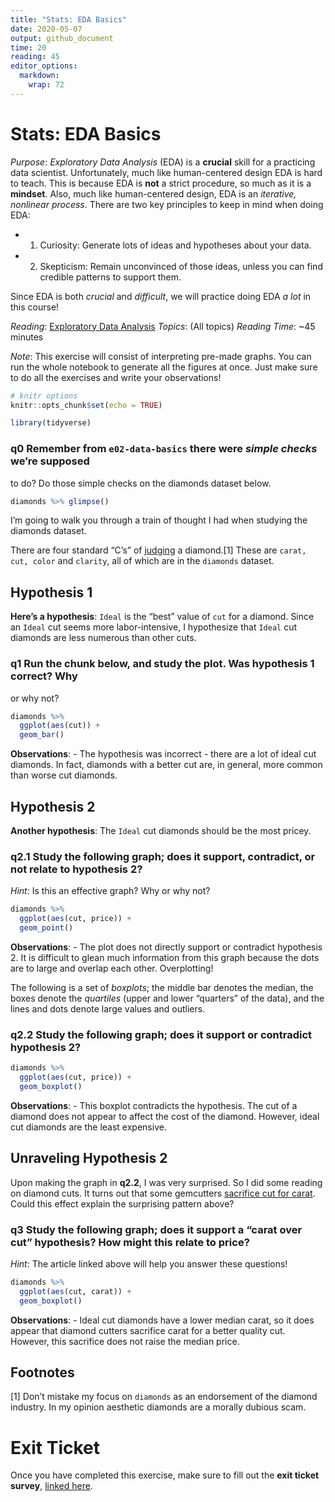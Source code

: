 ```yaml
---
title: "Stats: EDA Basics"
date: 2020-05-07
output: github_document
time: 20
reading: 45
editor_options: 
  markdown: 
    wrap: 72
---
```


# Stats: EDA Basics

*Purpose*: *Exploratory Data Analysis* (EDA) is a **crucial** skill for
a practicing data scientist. Unfortunately, much like human-centered
design EDA is hard to teach. This is because EDA is **not** a strict
procedure, so much as it is a **mindset**. Also, much like
human-centered design, EDA is an *iterative, nonlinear process*. There
are two key principles to keep in mind when doing EDA:

-   

    1.  Curiosity: Generate lots of ideas and hypotheses about your
        data.

-   

    2.  Skepticism: Remain unconvinced of those ideas, unless you can
        find credible patterns to support them.

Since EDA is both *crucial* and *difficult*, we will practice doing EDA
*a lot* in this course!

*Reading*: [Exploratory Data
Analysis](https://rstudio.cloud/learn/primers/3.1) *Topics*: (All
topics) *Reading Time*: \~45 minutes

*Note*: This exercise will consist of interpreting pre-made graphs. You
can run the whole notebook to generate all the figures at once. Just
make sure to do all the exercises and write your observations!

```r
# knitr options
knitr::opts_chunk$set(echo = TRUE)
```

```r
library(tidyverse)

```

### **q0** Remember from `e02-data-basics` there were *simple checks* we're supposed

to do? Do those simple checks on the diamonds dataset below.

```r
diamonds %>% glimpse()
```

I'm going to walk you through a train of thought I had when studying the
diamonds dataset.

There are four standard "C's" of
[judging](https://en.wikipedia.org/wiki/Diamond_(gemstone)) a
diamond.[1] These are `carat, cut, color` and `clarity`, all of which
are in the `diamonds` dataset.

## Hypothesis 1

**Here's a hypothesis**: `Ideal` is the "best" value of `cut` for a
diamond. Since an `Ideal` cut seems more labor-intensive, I hypothesize
that `Ideal` cut diamonds are less numerous than other cuts.

### **q1** Run the chunk below, and study the plot. Was hypothesis 1 correct? Why

or why not?

```r
diamonds %>%
  ggplot(aes(cut)) +
  geom_bar()
```

**Observations**: - The hypothesis was incorrect - there are a lot of
ideal cut diamonds. In fact, diamonds with a better cut are, in general,
more common than worse cut diamonds.

## Hypothesis 2

**Another hypothesis**: The `Ideal` cut diamonds should be the most
pricey.

### **q2.1** Study the following graph; does it support, contradict, or not relate to hypothesis 2?

*Hint*: Is this an effective graph? Why or why not?

```r
diamonds %>%
  ggplot(aes(cut, price)) +
  geom_point()
```

**Observations**: - The plot does not directly support or contradict
hypothesis 2. It is difficult to glean much information from this graph
because the dots are to large and overlap each other. Overplotting!

The following is a set of *boxplots*; the middle bar denotes the median,
the boxes denote the *quartiles* (upper and lower "quarters" of the
data), and the lines and dots denote large values and outliers.

### **q2.2** Study the following graph; does it support or contradict hypothesis 2?

```r
diamonds %>%
  ggplot(aes(cut, price)) +
  geom_boxplot()
```

**Observations**: - This boxplot contradicts the hypothesis. The cut of
a diamond does not appear to affect the cost of the diamond. However,
ideal cut diamonds are the least expensive.

## Unraveling Hypothesis 2

Upon making the graph in **q2.2**, I was very surprised. So I did some
reading on diamond cuts. It turns out that some gemcutters [sacrifice
cut for carat](https://en.wikipedia.org/wiki/Diamond_(gemstone)#Cut).
Could this effect explain the surprising pattern above?

### **q3** Study the following graph; does it support a "carat over cut" hypothesis? How might this relate to price?

*Hint*: The article linked above will help you answer these questions!

```r
diamonds %>%
  ggplot(aes(cut, carat)) +
  geom_boxplot()
```

**Observations**: - Ideal cut diamonds have a lower median carat, so it
does appear that diamond cutters sacrifice carat for a better quality
cut. However, this sacrifice does not raise the median price.

## Footnotes

[1] Don't mistake my focus on `diamonds` as an endorsement of the
diamond industry. In my opinion aesthetic diamonds are a morally dubious
scam.

<!-- include-exit-ticket -->

# Exit Ticket

<!-- -------------------------------------------------- -->

Once you have completed this exercise, make sure to fill out the **exit
ticket survey**, [linked
here](https://docs.google.com/forms/d/e/1FAIpQLSeuq2LFIwWcm05e8-JU84A3irdEL7JkXhMq5Xtoalib36LFHw/viewform?usp=pp_url&entry.693978880=e-stat00-eda-basics-assignment.Rmd).
